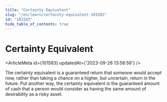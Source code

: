 ```yaml
---
title: "Certainty Equivalent"
slug: "/en/learn/certainty-equivalent-101583"
id: "101583"
hide_table_of_contents: true
---
```



# Certainty Equivalent

<ArticleMeta id={101583} updatedAt={'2023-09-26 13:58:58'} />
<div className='border-solid border-b border-t-0 my-4 border-[var(--ifm-color-gray-300)]' />

The certainty equivalent is a guaranteed return that someone would accept now, rather than taking a chance on a higher, but uncertain, return in the future. Put another way, the certainty equivalent is the guaranteed amount of cash that a person would consider as having the same amount of desirability as a risky asset.
